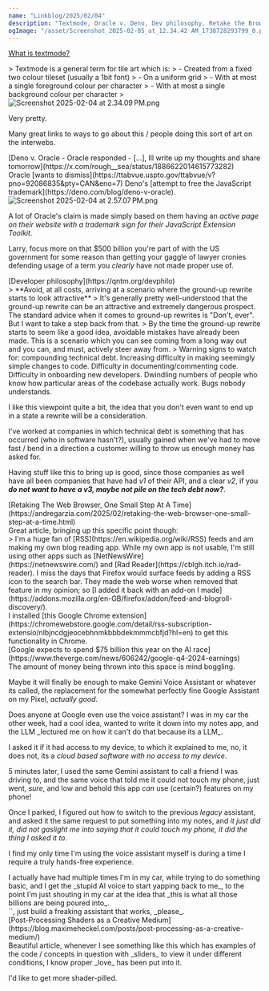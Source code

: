 ```yaml
---
name: "Linkblog/2025/02/04"
description: "Textmode, Oracle v. Deno, Dev philosophy, Retake the Browser, More billions being spent on AI, creative shaders."
ogImage: "/asset/Screenshot_2025-02-05_at_12.34.42 AM_1738728293799_0.png"
---
```


[What is textmode?](https://polyducks.co.uk/pages/what-is-textmode/)

<div class="ml-[2rem] mb-8">
> Textmode is a general term for tile art which is:
> - Created from a fixed two colour tileset (usually a 1bit font)
> - On a uniform grid
> - With at most a single foreground colour per character
> - With at most a single background colour per character
> <Image src='/asset/Screenshot_2025-02-04_at_2.34.09 PM_1738692254214_0.png' alt='Screenshot 2025-02-04 at 2.34.09 PM.png' width={479} height={331} />

Very pretty.

Many great links to ways to go about this / people doing this sort of art on the interwebs.

</div>
[Deno v. Oracle - Oracle responded - [...], Ill write up my thoughts and share tomorrow](https://x.com/rough__sea/status/1886622014615773282)

<div class="ml-[2rem] mb-8">
Oracle [wants to dismiss](https://ttabvue.uspto.gov/ttabvue/v?pno=92086835&pty=CAN&eno=7) Deno's [attempt to free the JavaScript trademark](https://deno.com/blog/deno-v-oracle).

<Image src='/asset/Screenshot_2025-02-04_at_2.57.07 PM_1738693630269_0.png' alt='Screenshot 2025-02-04 at 2.57.07 PM.png' width={700} height={805} />

A lot of Oracle's claim is made simply based on them having an _active page on their website with a trademark sign for their JavaScript Extension Toolkit_.

Larry, focus more on that $500 billion you're part of with the US government for some reason than getting your gaggle of lawyer cronies defending usage of a term you _clearly_ have not made proper use of.

</div>
[Developer philosophy](https://qntm.org/devphilo)

<div class="ml-[2rem] mb-8">
> **Avoid, at all costs, arriving at a scenario where the ground-up rewrite starts to look attractive**
> It's generally pretty well-understood that the ground-up rewrite can be an attractive and extremely dangerous prospect. The standard advice when it comes to ground-up rewrites is "Don't, ever". But I want to take a step back from that.
> By the time the ground-up rewrite starts to seem like a good idea, avoidable mistakes have already been made. This is a scenario which you can see coming from a long way out and you can, and must, actively steer away from.
> Warning signs to watch for: compounding technical debt. Increasing difficulty in making seemingly simple changes to code. Difficulty in documenting/commenting code. Difficulty in onboarding new developers. Dwindling numbers of people who know how particular areas of the codebase actually work. Bugs nobody understands.

I like this viewpoint quite a bit, the idea that you don't even want to end up in a state a rewrite will be a consideration.

I've worked at companies in which technical debt is something that has occurred (who in software hasn't?), usually gained when we've had to move fast / bend in a direction a customer willing to throw us enough money has asked for.

Having stuff like this to bring up is good, since those companies as well have all been companies that have had _v1_ of their API, and a clear _v2_, if you _**do not want to have a v3, maybe not pile on the tech debt now?**_.

</div>
[Retaking The Web Browser, One Small Step At A Time](https://andregarzia.com/2025/02/retaking-the-web-browser-one-small-step-at-a-time.html)

<div class="ml-[2rem] mb-8">
Great article, bringing up this specific point though:

<div class="ml-[2rem] mb-8">
> I'm a huge fan of [RSS](https://en.wikipedia.org/wiki/RSS) feeds and am making my own blog reading app. While my own app is not usable, I'm still using other apps such as [NetNewsWire](https://netnewswire.com/) and [Rad Reader](https://cblgh.itch.io/rad-reader). I miss the days that Firefox would surface feeds by adding a RSS icon to the search bar. They made the web worse when removed that feature in my opinion; so [I added it back with an add-on I made](https://addons.mozilla.org/en-GB/firefox/addon/feed-and-blogroll-discovery/).

</div>
I installed [this Google Chrome extension](https://chromewebstore.google.com/detail/rss-subscription-extensio/nlbjncdgjeocebhnmkbbbdekmmmcbfjd?hl=en) to get this functionality in Chrome.

</div>
[Google expects to spend $75 billion this year on the AI race](https://www.theverge.com/news/606242/google-q4-2024-earnings)

<div class="ml-[2rem] mb-8">
The amount of money being thrown into this space is mind boggling.

Maybe it will finally be enough to make Gemini Voice Assistant or whatever its called, the replacement for the somewhat perfectly fine Google Assistant on my Pixel, _actually good_.

<div class="ml-[2rem] mb-8">
Does anyone at Google even use the voice assistant? I was in my car the other week, had a cool idea, wanted to write it down into my notes app, and the LLM _lectured me on how it can't do that because its a LLM_.

I asked it if it had access to my device, to which it explained to me, no, it does not, its a _cloud based software with no access to my device_.

5 minutes later, I used the same Gemini assistant to call a friend I was driving to, and the same voice that told me it could not touch my phone, just went, _sure_, and low and behold this app _can_ use (certain?) features on my phone!

<div class="w-full h-4"></div>

Once I parked, I figured out how to switch to the previous _legacy_ assistant, and asked it the same request to put something into my notes, and _it just did it, did not gaslight me into saying that it could touch my phone, it did the thing I asked it to._

I find my only time I'm using the voice assistant myself is during a time I require a truly hands-free experience.

<div class="ml-[2rem] mb-8">
I actually have had multiple times I'm in my car, while trying to do something basic, and I get the _stupid AI voice to start yapping back to me_, to the point I'm just shouting in my car at the idea that _this is what all those billions are being poured into_.

</div>
`</endrant>`, just build a freaking assistant that works, _please_.

</div>
</div>
[Post-Processing Shaders as a Creative Medium](https://blog.maximeheckel.com/posts/post-processing-as-a-creative-medium/)

<div class="ml-[2rem] mb-8">
Beautiful article, whenever I see something like this which has examples of the code / concepts in question with _sliders_ to view it under different conditions, I know proper _love_ has been put into it.

I'd like to get more shader-pilled.

</div>
